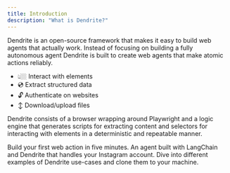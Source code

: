 ```yaml
---
title: Introduction
description: "What is Dendrite?"
---
```


Dendrite is an open-source framework that makes it easy to build web agents that actually work. Instead of focusing on building a fully autonomous agent Dendrite is built to create web agents that make atomic actions reliably. 

- 👆🏼 Interact with elements
- 💿 Extract structured data
- 🔓 Authenticate on websites
- ↕️ Download/upload files

Dendrite consists of a browser wrapping around Playwright and a logic engine that generates scripts for extracting content and selectors for interacting with elements in a deterministic and repeatable manner. 

<CardGroup>
  <Card title="Quickstart" icon="book" href="/getting-started">
    Build your first web action in five minutes.
  </Card>
  <Card title="LangChain Agent" icon="link" href="/examples/langchain">
    An agent built with LangChain and Dendrite that handles your Instagram
    account.
  </Card>
  <Card
    title="See Examples Repos"
    icon="github"
    href="https://github.com/dendrite-systems/dendrite-examples"
  >
    Dive into different examples of Dendrite use-cases and clone them to your
    machine.
  </Card>
</CardGroup>
